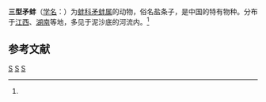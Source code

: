 {{Speciesbox
| taxon = Lanceolaria triformis
| binomial_authority = Heude, 1877<ref name='id11271'>{{cite web| url =http://www.bioinfo.cn/db05/BjdwSpecies.php?action=view&id=11271| title =三型矛蚌| work =《中国动物物种编目数据库》| publisher =中国科学院微生物研究所| author =中国科学院动物研究所| accessdate =2009-04-28| deadurl =yes| archiveurl =https://web.archive.org/web/20160305045740/http://www.bioinfo.cn/db05/BjdwSpecies.php?action=view&id=11271| archivedate =2016-03-05}}</ref>
}}

'''三型矛蚌'''（[[学名|学名]]：{{lang|la|''Lanceolaria triformis''}}）为[[蚌科|蚌科]][[矛蚌属|矛蚌属]]的动物，俗名盐条子，是中国的特有物种。分布于[[江西|江西]]、[[湖南|湖南]]等地，多见于泥沙底的河流内。<ref name='id11271'/>

== 参考文献 ==
{{reflist}}
{{taxonbar}}
[[Category:_1877年描述的动物|S]]
[[Category:矛蚌属|S]]
[[Category:中国特有软体动物|S]]